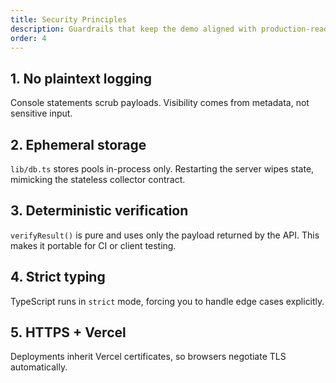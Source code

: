 ```yaml
---
title: Security Principles
description: Guardrails that keep the demo aligned with production-ready expectations.
order: 4
---
```


## 1. No plaintext logging

Console statements scrub payloads. Visibility comes from metadata, not sensitive input.

## 2. Ephemeral storage

`lib/db.ts` stores pools in-process only. Restarting the server wipes state, mimicking the stateless collector contract.

## 3. Deterministic verification

`verifyResult()` is pure and uses only the payload returned by the API. This makes it portable for CI or client testing.

## 4. Strict typing

TypeScript runs in `strict` mode, forcing you to handle edge cases explicitly.

## 5. HTTPS + Vercel

Deployments inherit Vercel certificates, so browsers negotiate TLS automatically.
